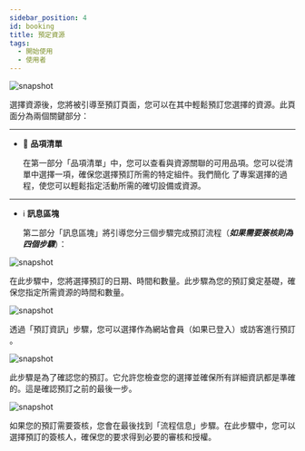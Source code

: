 ---
sidebar_position: 4
id: booking
title: 預定資源
tags:
  - 開始使用
  - 使用者
---




<BrowserWindow url={url}>

![snapshot](../assets/user/booking.png)

</BrowserWindow>

選擇資源後，您將被引導至預訂頁面，您可以在其中輕鬆預訂您選擇的資源。此頁面分為兩個關鍵部分：

---

- 🍎 **品項清單**

  在第一部分「品項清單」中，您可以查看與資源關聯的可用品項。您可以從清單中選擇一項，確保您選擇預訂所需的特定組件。我們簡化 了專案選擇的過程，使您可以輕鬆指定活動所需的確切設備或資源。

---

- ℹ️ **訊息區塊**

  第二部分「訊息區塊」將引導您分三個步驟完成預訂流程（**_如果需要簽核則為四個步驟_**）：

<Tabs>
  <TabItem value="order" label="訂單訊息" default>

<BrowserWindow url={url}>

![snapshot](../assets/user/booking-order.png)

</BrowserWindow>

在此步驟中，您將選擇預訂的日期、時間和數量。此步驟為您的預訂奠定基礎，確保您指定所需資源的時間和數量。

  </TabItem>
  <TabItem value="reserve" label="預定信息">

  <BrowserWindow url={url}>

![snapshot](../assets/user/booking-reserve.png)

</BrowserWindow>

透過「預訂資訊」步驟，您可以選擇作為<span class='site-user'>網站會員</span>（如果已登入）或<span class='guest'>訪客</span>進行預訂 。

  </TabItem>
    <TabItem value="confirm" label="確認訂單">

<BrowserWindow url={url}>

![snapshot](../assets/user/booking-confirm.png)

</BrowserWindow>

此步驟是為了確認您的預訂。它允許您檢查您的選擇並確保所有詳細資訊都是準確的。這是確認預訂之前的最後一步。

  </TabItem>
    <TabItem value="process" label="流程信息（可選）">

<BrowserWindow url={url}>

![snapshot](../assets/user/booking-process.png)

</BrowserWindow>

如果您的預訂需要簽核，您會在最後找到「流程信息」步驟。在此步驟中，您可以選擇預訂的簽核人，確保您的要求得到必要的審核和授權。

  </TabItem>
</Tabs>
